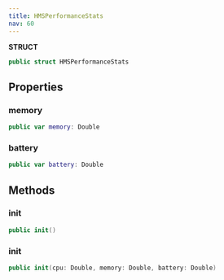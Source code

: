 ```yaml
---
title: HMSPerformanceStats
nav: 60
---
```


**STRUCT**
```swift
public struct HMSPerformanceStats
```
## Properties
### memory
```swift
public var memory: Double
```
### battery
```swift
public var battery: Double
```
## Methods
### init
```swift
public init()
```
### init
```swift
public init(cpu: Double, memory: Double, battery: Double)
```
